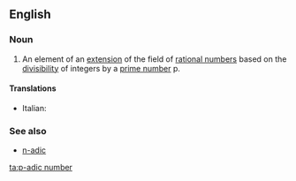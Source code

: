 ==English==
{{wikipedia}}

===Noun===
{{en-noun|sg=''p''[[-adic]] [[number]]}}

# {{mathematics}} An element of an [[extension]] of the field of [[rational number]]s based on the [[divisibility]] of integers by a [[prime number]] p.

====Translations====
{{trans-top}}
* Italian: {{t|it|numero p-adico|m}}
{{trans-mid}}
{{trans-bottom}}

===See also===
* [[n-adic]]

[[ta:p-adic number]]
